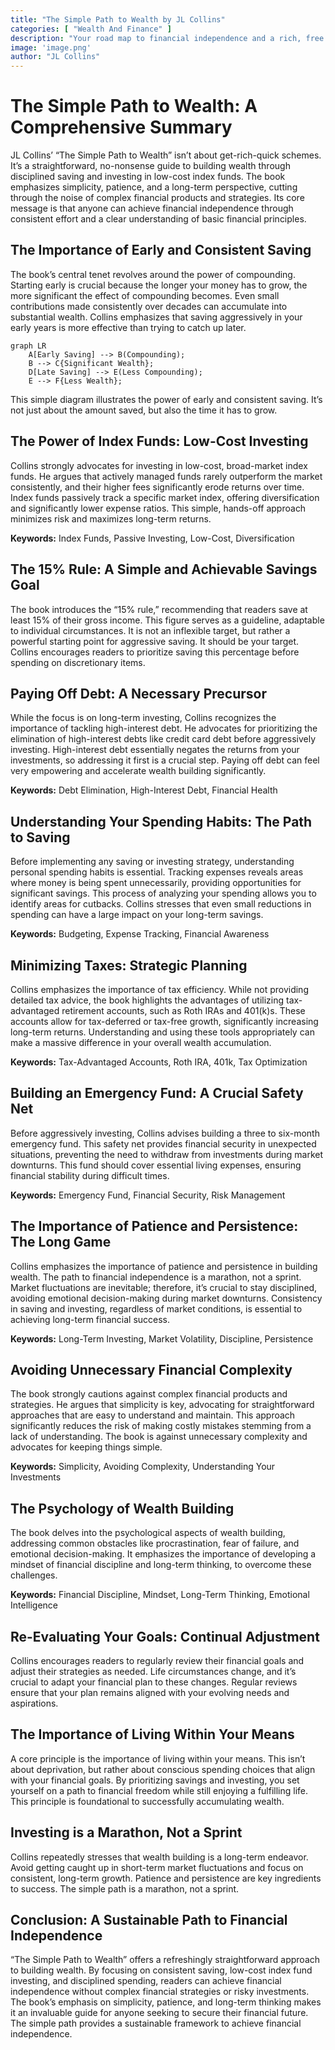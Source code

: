 ```yaml
---
title: "The Simple Path to Wealth by JL Collins"
categories: [ "Wealth And Finance" ]
description: "Your road map to financial independence and a rich, free life"
image: 'image.png'
author: "JL Collins"
---
```

# The Simple Path to Wealth: A Comprehensive Summary

JL Collins' "The Simple Path to Wealth" isn't about get-rich-quick schemes. It's a straightforward, no-nonsense guide to building wealth through disciplined saving and investing in low-cost index funds. The book emphasizes simplicity, patience, and a long-term perspective, cutting through the noise of complex financial products and strategies.  Its core message is that anyone can achieve financial independence through consistent effort and a clear understanding of basic financial principles.


## The Importance of  Early and Consistent Saving

The book's central tenet revolves around the power of compounding.  Starting early is crucial because the longer your money has to grow, the more significant the effect of compounding becomes.  Even small contributions made consistently over decades can accumulate into substantial wealth. Collins emphasizes that saving aggressively in your early years is more effective than trying to catch up later.

```mermaid
graph LR
    A[Early Saving] --> B(Compounding);
    B --> C{Significant Wealth};
    D[Late Saving] --> E(Less Compounding);
    E --> F{Less Wealth};
```

This simple diagram illustrates the power of early and consistent saving.  It’s not just about the amount saved, but also the time it has to grow.


##  The Power of Index Funds: Low-Cost Investing

Collins strongly advocates for investing in low-cost, broad-market index funds.  He argues that actively managed funds rarely outperform the market consistently, and their higher fees significantly erode returns over time. Index funds passively track a specific market index, offering diversification and significantly lower expense ratios. This simple, hands-off approach minimizes risk and maximizes long-term returns.

**Keywords:** Index Funds, Passive Investing, Low-Cost, Diversification


##  The 15% Rule:  A Simple and Achievable Savings Goal

The book introduces the "15% rule," recommending that readers save at least 15% of their gross income. This figure serves as a guideline, adaptable to individual circumstances.  It is not an inflexible target, but rather a powerful starting point for aggressive saving. It should be your target. Collins encourages readers to prioritize saving this percentage before spending on discretionary items.

##  Paying Off Debt: A Necessary Precursor

While the focus is on long-term investing, Collins recognizes the importance of tackling high-interest debt.  He advocates for prioritizing the elimination of high-interest debts like credit card debt before aggressively investing.  High-interest debt essentially negates the returns from your investments, so addressing it first is a crucial step.  Paying off debt can feel very empowering and accelerate wealth building significantly.

**Keywords:** Debt Elimination, High-Interest Debt, Financial Health


##   Understanding Your Spending Habits: The Path to Saving

Before implementing any saving or investing strategy, understanding personal spending habits is essential. Tracking expenses reveals areas where money is being spent unnecessarily, providing opportunities for significant savings. This process of analyzing your spending allows you to identify areas for cutbacks.  Collins stresses that even small reductions in spending can have a large impact on your long-term savings.

**Keywords:** Budgeting, Expense Tracking, Financial Awareness


##  Minimizing Taxes: Strategic Planning

Collins emphasizes the importance of tax efficiency.  While not providing detailed tax advice, the book highlights the advantages of utilizing tax-advantaged retirement accounts, such as Roth IRAs and 401(k)s. These accounts allow for tax-deferred or tax-free growth, significantly increasing long-term returns.  Understanding and using these tools appropriately can make a massive difference in your overall wealth accumulation.

**Keywords:** Tax-Advantaged Accounts, Roth IRA, 401k, Tax Optimization


##  Building an Emergency Fund: A Crucial Safety Net

Before aggressively investing, Collins advises building a three to six-month emergency fund. This safety net provides financial security in unexpected situations, preventing the need to withdraw from investments during market downturns.  This fund should cover essential living expenses, ensuring financial stability during difficult times.

**Keywords:** Emergency Fund, Financial Security, Risk Management


##   The Importance of Patience and Persistence: The Long Game

Collins emphasizes the importance of patience and persistence in building wealth.  The path to financial independence is a marathon, not a sprint.  Market fluctuations are inevitable; therefore, it's crucial to stay disciplined, avoiding emotional decision-making during market downturns.  Consistency in saving and investing, regardless of market conditions, is essential to achieving long-term financial success.

**Keywords:** Long-Term Investing, Market Volatility, Discipline, Persistence


##  Avoiding Unnecessary Financial Complexity

The book strongly cautions against complex financial products and strategies.  He argues that simplicity is key, advocating for straightforward approaches that are easy to understand and maintain. This approach significantly reduces the risk of making costly mistakes stemming from a lack of understanding. The book is against unnecessary complexity and advocates for keeping things simple.

**Keywords:** Simplicity, Avoiding Complexity, Understanding Your Investments


##  The Psychology of Wealth Building

The book delves into the psychological aspects of wealth building, addressing common obstacles like procrastination, fear of failure, and emotional decision-making.  It emphasizes the importance of developing a mindset of financial discipline and long-term thinking, to overcome these challenges.

**Keywords:** Financial Discipline, Mindset, Long-Term Thinking, Emotional Intelligence


##  Re-Evaluating Your Goals: Continual Adjustment

Collins encourages readers to regularly review their financial goals and adjust their strategies as needed.  Life circumstances change, and it’s crucial to adapt your financial plan to these changes.  Regular reviews ensure that your plan remains aligned with your evolving needs and aspirations.


##  The Importance of Living Within Your Means

A core principle is the importance of living within your means.  This isn't about deprivation, but rather about conscious spending choices that align with your financial goals.  By prioritizing savings and investing, you set yourself on a path to financial freedom while still enjoying a fulfilling life.  This principle is foundational to successfully accumulating wealth.

##  Investing is a Marathon, Not a Sprint

Collins repeatedly stresses that wealth building is a long-term endeavor.  Avoid getting caught up in short-term market fluctuations and focus on consistent, long-term growth.  Patience and persistence are key ingredients to success.  The simple path is a marathon, not a sprint.


##  Conclusion: A Sustainable Path to Financial Independence

"The Simple Path to Wealth" offers a refreshingly straightforward approach to building wealth.  By focusing on consistent saving, low-cost index fund investing, and disciplined spending, readers can achieve financial independence without complex financial strategies or risky investments.  The book's emphasis on simplicity, patience, and long-term thinking makes it an invaluable guide for anyone seeking to secure their financial future. The simple path provides a sustainable framework to achieve financial independence.

